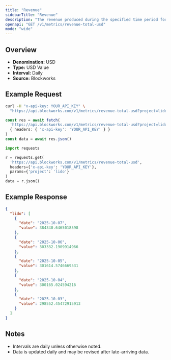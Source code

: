 ```yaml
---
title: "Revenue"
sidebarTitle: "Revenue"
description: "The revenue produced during the specified time period for given project."
openapi: "GET /v1/metrics/revenue-total-usd"
mode: "wide"
---
```


## Overview

- **Denomination:** USD
- **Type:** USD Value
- **Interval:** Daily
- **Source:** Blockworks

## Example Request

<CodeGroup>

```bash cURL
curl -H "x-api-key: YOUR_API_KEY" \
  "https://api.blockworks.com/v1/metrics/revenue-total-usd?project=lido"
```

```typescript TypeScript
const res = await fetch(
  'https://api.blockworks.com/v1/metrics/revenue-total-usd?project=lido',
  { headers: { 'x-api-key': 'YOUR_API_KEY' } }
)
const data = await res.json()
```

```python Python
import requests

r = requests.get(
  'https://api.blockworks.com/v1/metrics/revenue-total-usd',
  headers={'x-api-key': 'YOUR_API_KEY'},
  params={'project': 'lido'}
)
data = r.json()
```

</CodeGroup>

## Example Response

```json
{
  "lido": [
    {
      "date": "2025-10-07",
      "value": 384340.6465018598
    },
    {
      "date": "2025-10-06",
      "value": 303332.1909914966
    },
    {
      "date": "2025-10-05",
      "value": 301614.5746669531
    },
    {
      "date": "2025-10-04",
      "value": 300165.024594216
    },
    {
      "date": "2025-10-03",
      "value": 298552.45472915913
    }
  ]
}
```

## Notes
- Intervals are daily unless otherwise noted.
- Data is updated daily and may be revised after late-arriving data.